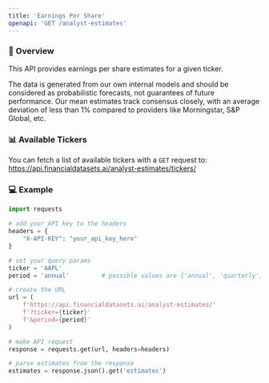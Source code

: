```yaml
---
title: 'Earnings Per Share'
openapi: 'GET /analyst-estimates'
---
```


### 👋 Overview
This API provides earnings per share estimates for a given ticker.

The data is generated from our own internal models and should be considered as probabilistic forecasts, not guarantees of future performance.  Our mean estimates track consensus closely, with an average deviation of less than 1% compared to providers like Morningstar, S&P Global, etc.

### 📊 Available Tickers
You can fetch a list of available tickers with a `GET` request to:
https://api.financialdatasets.ai/analyst-estimates/tickers/

### 💻 Example

```python Analyst Estimates
import requests

# add your API key to the headers
headers = {
    "X-API-KEY": "your_api_key_here"
}

# set your query params
ticker = 'AAPL'
period = 'annual'         # possible values are {'annual', 'quarterly'}

# create the URL
url = (
    f'https://api.financialdatasets.ai/analyst-estimates/'
    f'?ticker={ticker}'
    f'&period={period}'
)

# make API request
response = requests.get(url, headers=headers)

# parse estimates from the response
estimates = response.json().get('estimates')
```
